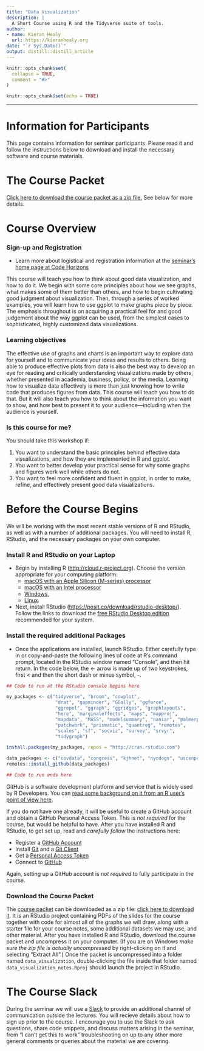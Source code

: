 ```yaml
---
title: "Data Visualization"
description: |
  A Short Course using R and the Tidyverse suite of tools.
author:
- name: Kieran Healy
  url: https://kieranhealy.org
date: "`r Sys.Date()`"
output: distill::distill_article
---
```


<!-- README.md is generated from README.Rmd. Please edit that file -->

```r
knitr::opts_chunk$set(
  collapse = TRUE,
  comment = "#>"
)
```

```r
knitr::opts_chunk$set(echo = TRUE)
```

<hr>

# Information for Participants

This page contains information for seminar participants. Please read it and follow the instructions below to download and install the necessary software and course materials.

# The Course Packet

[Click here to download the course packet as a zip file.](https://github.com/kjhealy/data_visualization_notes/archive/refs/heads/main.zip) See below for more details.

# Course Overview

### Sign-up and Registration

- Learn more about logistical and registration information at the [seminar's home page at Code Horizons](https://codehorizons.com/Seminars/data-visualization/)

This course will teach you how to think about good data visualization, and how to do it. We begin with some core principles about how we see graphs, what makes some of them better than others, and how to begin cultivating good judgment about visualization. Then, through a series of worked examples, you will learn how to use ggplot to make graphs piece by piece. The emphasis throughout is on acquiring a practical feel for and good judgement about the way ggplot can be used, from the simplest cases to sophisticated, highly customized data visualizations.

### Learning objectives

The effective use of graphs and charts is an important way to explore data for yourself and to communicate your ideas and results to others. Being able to produce effective plots from data is also the best way to develop an eye for reading and critically understanding visualizations made by others, whether presented in academia, business, policy, or the media. Learning how to visualize data effectively is more than just knowing how to write code that produces figures from data. This course will teach you how to do that. But it will also teach you how to think about the information you want to show, and how best to present it to your audience—including when the audience is yourself.

### Is this course for me?

You should take this workshop if:

1. You want to understand the basic principles behind effective data visualizations, and how they are implemented in R and ggplot.
2. You want to better develop your practical sense for why some graphs and figures work well while others do not.
3. You want to feel more confident and fluent in ggplot, in order to make, refine, and effectively present good data visualizations.

# Before the Course Begins

We will be working with the most recent stable versions of R and RStudio, as well as with a number of additional packages. You will need to install R, RStudio, and the necessary packages on your own computer.

### Install R and RStudio on your Laptop

- Begin by installing R (<http://cloud.r-project.org>). Choose the version appropriate for your computing platform:
  - [macOS with an Apple Silicon (M-series) processor](https://cran.r-project.org/bin/macosx/big-sur-arm64/base/R-4.4.1-arm64.pkg)
  - [macOS with an Intel processor](https://cran.r-project.org/bin/macosx/big-sur-x86_64/base/R-4.4.1-x86_64.pkg)
  - [Windows](https://cran.r-project.org/bin/windows/base/R-4.4.1-win.exe), 
  - [Linux](https://cloud.r-project.org/bin/linux/).
- Next, install RStudio (<https://posit.co/download/rstudio-desktop/>). Follow the links to download the [free RStudio Desktop edition]() recommended for your system.

### Install the required additional Packages

- Once the applications are installed, launch RStudio. Either carefully type in or copy-and-paste the following lines of code at R’s command prompt, located in the RStudio window named “Console”, and then hit return. In the code below, the <- arrow is made up of two keystrokes, first < and then the short dash or minus symbol, -.

```R
## Code to run at the RStudio console begins here

my_packages <- c("tidyverse", "broom", "cowplot", 
                  "drat", "gapminder", "GGally", "ggforce", 
                  "ggrepel", "ggraph", "ggridges", "graphlayouts", 
                  "here", "marginaleffects", "maps", "mapproj", 
                  "mapdata", "MASS", "modelsummary", "naniar", "palmerpenguins", 
                  "patchwork", "prismatic", "quantreg", "remotes", 
                  "scales", "sf", "socviz", "survey", "srvyr", 
                  "tidygraph")

install.packages(my_packages, repos = "http://cran.rstudio.com")

data_packages <- c("covdata", "congress", "kjhnet", "nycdogs", "uscenpops")
remotes::install_github(data_packages)

## Code to run ends here

```

GitHub is a software development platform and service that is widely used by R Developers. You can [read some background on it from an R user's point of view here](https://happygitwithr.com/big-picture.html).

If you do not have one already, it will be useful to create a GitHub account and obtain a GitHub Personal Access Token. This is _not required_ for the course, but would be helpful to have. After you have installed R and RStudio, to get set up, read and _carefully follow_ the instructions here:

- Register a [GitHub Account](https://happygitwithr.com/github-acct.html)
- Install [Git](https://happygitwithr.com/install-git) and a [Git Client](https://happygitwithr.com/git-client.html)
- Get a [Personal Access Token](https://happygitwithr.com/https-pat)
- Connect to [GitHub](https://happygitwithr.com/push-pull-github.html)

Again, setting up a GitHub account is _not required_ to fully participate in the course.



### Download the Course Packet

The [course packet](https://github.com/kjhealy/data_visualization_notes/archive/refs/heads/main.zip) can be downloaded as a zip file: [click here to download it](https://github.com/kjhealy/data_visualization_notes/archive/refs/heads/main.zip). It is an RStudio project containing PDFs of the slides for the course together with code for almost all of the graphs we will draw, along with a starter file for your course notes, some additional datasets we may use, and other material. After you have installed R and RStudio, download the course packet and uncompress it on your computer. (If you are on Windows _make sure the zip file is actually uncompressed_ by right-clicking on it and selecting "Extract All".) Once the packet is uncompressed into a folder named `data_visualization`, double-clicking the file inside that folder named `data_visualization_notes.Rproj` should launch the project in RStudio.

# The Course Slack

During the seminar we will use a [Slack](https://slack.com) to provide an additional channel of communication outside the lectures. You will recieve details about how to sign up prior to the course. I encourage you to use the Slack to ask questions, share code snippets, and discuss matters arising in the seminar, from "I can't get this to work" troubleshooting on up to any other more general comments or queries about the material we are covering.

